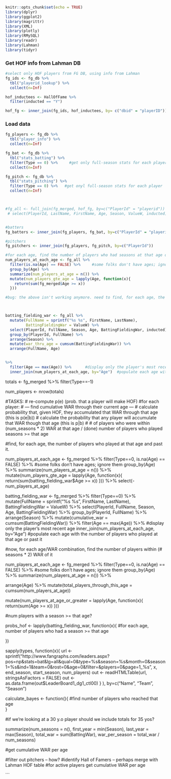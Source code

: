 
```r
knitr::opts_chunk$set(echo = TRUE)
library(dplyr)
library(ggplot2)
library(magrittr)
library(XML)
library(plotly)
library(RMySQL)
library(readr)
library(Lahman)
library(tidyr)
```


### Get HOF info from Lahman DB

```r
#select only HOF players from FG DB, using info from Lahman
fg_ids <- fg_db %>%
  tbl("playerid_lookup") %>%
  collect(n=Inf)

hof_inductees <- HallOfFame %>%
  filter(inducted == "Y")

hof_fg <- inner_join(fg_ids, hof_inductees, by= c("dbid" = "playerID"))

```

### Load data

```r

fg_players <- fg_db %>%
  tbl("player_info") %>%
  collect(n=Inf)

fg_bat <- fg_db %>%
  tbl("stats_batting") %>%
  filter(Type == 0) %>%     #get only full-season stats for each player
  collect(n=Inf)

fg_pitch <- fg_db %>%
  tbl("stats_pitching") %>%
  filter(Type == 0) %>%   #get onyl full-season stats for each player
  collect(n=Inf)



#fg_all <- full_join(fg_merged, hof_fg, by=c("PlayerId" = "playerid")) %>%
 # select(PlayerId, LastName, FirstName, Age, Season, ValueW, inducted)


#batters
fg_batters <- inner_join(fg_players, fg_bat, by=c("PlayerId" = "playerid"))

#pitchers
fg_pitchers <- inner_join(fg_players, fg_pitch, by=c("PlayerId"))

```


```r
#for each age, find the number of players who had seasons at that age or later.
num_players_at_each_age <- fg_all %>%
  filter(is.na(Age) == FALSE) %>%     #some folks don't have ages; ignore them
  group_by(Age) %>%
  summarize(num_players_at_age = n()) %>%
  mutate(num_players_gte_age = lapply(Age, function(x){
    return(sum(fg_merged$Age >= x))
  }))

#bug: the above isn't working anymore. need to find, for each age, the number of players who had a season at or later than this age. I'll use this later to compute the probabilities of each player achieving X WAR by age Y.



batting_fielding_war <- fg_all %>%
  mutate(FullName = sprintf("%s %s", FirstName, LastName),
         BattingFieldingWar = ValueW) %>%
  select(PlayerId, FullName, Season, Age, BattingFieldingWar, inducted) %>%
  group_by(PlayerId, FullName) %>%
  arrange(Season) %>%
  mutate(war_thru_age = cumsum(BattingFieldingWar)) %>%
  arrange(FullName, Age)


%>%
  filter(Age == max(Age)) %>%      #display only the player's most recent age
  inner_join(num_players_at_each_age, by="Age")  #populate each age with the number of players who played at that age or past it
```


totals <- fg_merged %>%
  filter(Type==-1)

num_players <- nrow(totals)

#TASKS:
# re-compute p(e) (prob. that a player will make HOF)
#for each player:
#   --- find cumulative WAR through their current age --- 
#   calculate probability that, given HOF, they accumulated that WAR through that age (this is p(e|b))
#   calculate the probability that any player will accumulate that WAR though that age (this is p|b) 
#       # of players who were within (num_seasons * 2) WAR at that age  / (done) number of players who played seasons >= that age

#find, for each age, the number of players who played at that age and past it.

num_players_at_each_age <- fg_merged %>%
  filter(Type==0,
         is.na(Age) == FALSE) %>%     #some folks don't have ages; ignore them
  group_by(Age) %>%
  summarize(num_players_at_age = n()) %>%
  mutate(num_players_gte_age = lapply(Age, function(x){
    return(sum(batting_fielding_war$Age >= x))
  })) %>%
  select(-num_players_at_age)

batting_fielding_war <- fg_merged %>%
  filter(Type==0) %>%
  mutate(FullName = sprintf("%s %s", FirstName, LastName),
         BattingFieldingWar = ValueW) %>%
  select(PlayerId, FullName, Season, Age, BattingFieldingWar) %>%
  group_by(PlayerId, FullName) %>%
  arrange(Season) %>%
  mutate(cumulative_war = cumsum(BattingFieldingWar)) %>%
  filter(Age == max(Age)) %>%      #display only the player's most recent age
  inner_join(num_players_at_each_age, by="Age")  #populate each age with the number of players who played at that age or past it

#now, for each age/WAR combination, find the number of players within (# seasons * 2) WAR of it

  
  
  
num_players_at_each_age <- fg_merged %>%
  filter(Type==0,
         is.na(Age) == FALSE) %>%     #some folks don't have ages; ignore them
  group_by(Age) %>%
  summarize(num_players_at_age = n()) %>%



  arrange(Age) %>%
  mutate(total_players_through_this_age = cumsum(num_players_at_age))



  mutate(num_players_at_age_or_greater = lapply(Age, function(x){
              return(sum(Age >= x))
            }))
              
              

#num players with a season >= that age?


  



probs_hof <- lapply(batting_fielding_war, function(x){
  #for each age, number of players who had a season >= that age
  
})




sapply(types, function(x){
      url <- sprintf("http://www.fangraphs.com/leaders.aspx?pos=np&stats=bat&lg=all&qual=0&type=%s&season=%s&month=0&season1=%s&ind=1&team=0&rost=0&age=0&filter=&players=0&page=1_%s", x, end_season, start_season, num_players)
      out <- readHTMLTable(url, stringsAsFactors = FALSE)
      out <- as.data.frame(out$LeaderBoard1_dg1_ctl00)
      }
      ),
    by=c("Name", "Team", "Season")

calculate_bayes <- function(){
  #find number of players who reached that age   
} 

#if we're looking at a 30 y.o player should we include totals for 35 yos?



  summarize(num_seasons = n(),
            first_year = min(Season),
            last_year = max(Season),
            total_war = sum(BattingWar),
            war_per_season = total_war / num_seasons)


#get cumulative WAR per age

#filter out pitchers -- how?
#identify Hall of Famers -- perhaps merge with Lahman HOF table
#for active players get cumulative WAR per age

```

